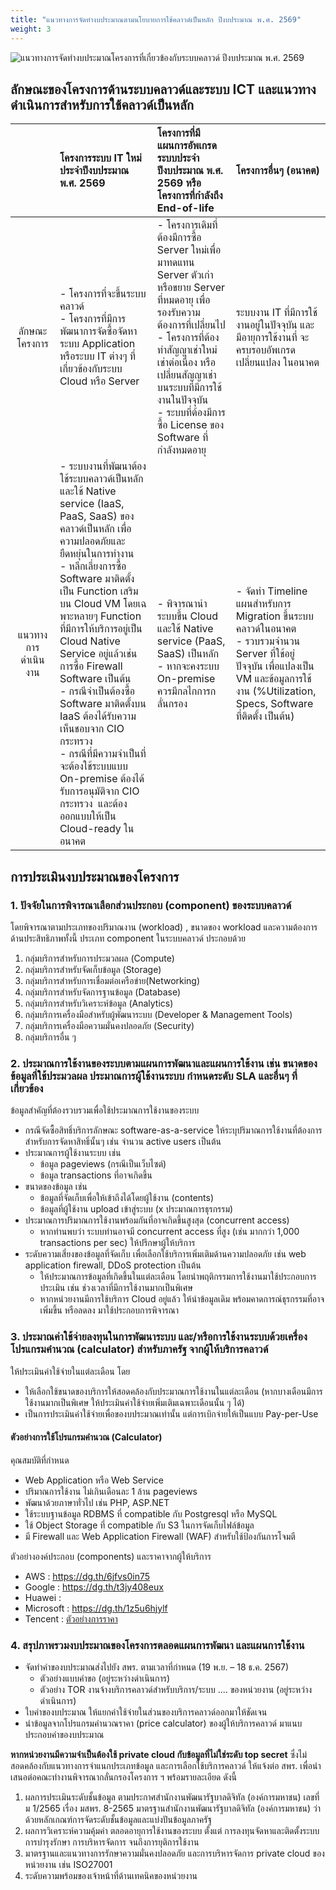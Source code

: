 ```yaml
---
title: "แนวทางการจัดทำงบประมาณตามนโยบายการใช้คลาวด์เป็นหลัก ปีงบประมาณ พ.ศ. 2569"
weight: 3
---
```


![แนวทางการจัดทำงบประมาณโครงการที่เกี่ยวข้องกับระบบคลาวด์ ปีงบประมาณ พ.ศ. 2569](../../../assets/images/cloud-budget-69.png)

## ลักษณะของโครงการด้านระบบคลาวด์และระบบ ICT และแนวทางดำเนินการสำหรับการใช้คลาวด์เป็นหลัก

| | โครงการระบบ IT ใหม่ ประจำปีงบประมาณ พ.ศ. 2569 | โครงการที่มีแผนการอัพเกรดระบบประจำปีงบประมาณ พ.ศ. 2569 หรือโครงการที่กำลังถึง End-of-life | โครงการอื่นๆ (อนาคต) |
| :---: | :--- | :--- | :--- |
| ลักษณะโครงการ | - โครงการที่จะขึ้นระบบคลาวด์<br />- โครงการที่มีการพัฒนาการจัดซื้อจัดหาระบบ Application หรือระบบ IT ต่างๆ ที่เกี่ยวข้องกับระบบ Cloud หรือ Server | - โครงการเดิมที่ต้องมีการซื้อ Server ใหม่เพื่อมาทดแทน Server ตัวเก่า  หรือขยาย Server ที่หมดอายุ เพื่อรองรับความต้องการที่เปลี่ยนไป<br />- โครงการที่ต้องทำสัญญาเช่าใหม่ เช่าต่อเนื่อง หรือเปลี่ยนสัญญาเช่า บนระบบที่มีการใช้งานในปัจจุบัน<br />- ระบบที่ต้องมีการซื้อ License ของ Software ที่กำลังหมดอายุ | ระบบงาน IT ที่มีการใช้งานอยู่ในปัจจุบัน และมีอายุการใช้งานที่ จะครบรอบอัพเกรด เปลี่ยนแปลง ในอนาคต |
| แนวทางการดำเนินงาน | - ระบบงานที่พัฒนาต้องใช้ระบบคลาวด์เป็นหลัก และใช้ Native service (IaaS, PaaS, SaaS) ของคลาวด์เป็นหลัก เพื่อความปลอดภัยและยืดหยุ่นในการทำงาน<br />- หลีกเลี่ยงการซื้อ Software มาติดตั้งเป็น Function เสริม บน Cloud VM โดยเฉพาะหลายๆ Function ที่มีการให้บริการอยู่เป็น Cloud Native Service อยู่แล้วเช่น การซื้อ Firewall Software เป็นต้น<br />- กรณีจำเป็นต้องซื้อ Software มาติดตั้งบน IaaS ต้องได้รับความเห็นชอบจาก CIO กระทรวง<br />- กรณีที่มีความจำเป็นที่จะต้องใช้ระบบแบบ On-premise ต้องได้รับการอนุมัติจาก CIO กระทรวง  และต้องออกแบบให้เป็น Cloud-ready ในอนาคต | - พิจารณานำระบบขึ้น Cloud และใช้ Native service (PaaS, SaaS) เป็นหลัก<br />- หากจะคงระบบ On-premise ควรมีกลไกการกลั่นกรอง | - จัดทำ Timeline แผนสำหรับการ Migration ขึ้นระบบคลาวด์ในอนาคต<br />- รวบรวมจำนวน Server ที่ใช้อยู่ปัจจุบัน เพื่อแปลงเป็น VM และข้อมูลการใช้งาน (%Utilization, Specs, Software ที่ติดตั้ง เป็นต้น) |

## การประเมินงบประมาณของโครงการ

### 1. ปัจจัยในการพิจารณาเลือกส่วนประกอบ (component) ของระบบคลาวด์ 

โดยพิจารณาตามประเภทของปริมาณงาน (workload) , ขนาดของ workload และความต้องการด้านประสิทธิภาพทั้งนี้ ประเภท component ในระบบคลาวด์ ประกอบด้วย 

1. กลุ่มบริการสำหรับการประมวลผล (Compute)
2. กลุ่มบริการสำหรับจัดเก็บข้อมูล (Storage)
3. กลุ่มบริการสำหรับการเชื่อมต่อเครือข่าย(Networking)
4. กลุ่มบริการสำหรับจัดการฐานข้อมูล (Database)
5. กลุ่มบริการสำหรับวิเคราะห์ข้อมูล (Analytics)
6. กลุ่มบริการเครื่องมือสำหรับผู้พัฒนาระบบ (Developer & Management Tools)
7. กลุ่มบริการเครื่องมือความมั่นคงปลอดภัย (Security)
8. กลุ่มบริการอื่น ๆ

### 2. ประมาณการใช้งานของระบบตามแผนการพัฒนาและแผนการใช้งาน เช่น ขนาดของข้อมูลที่ใช้ประมวลผล ประมาณการผู้ใช้งานระบบ กำหนดระดับ SLA  และอื่นๆ ที่เกี่ยวข้อง

ข้อมูลสำคัญที่ต้องรวบรวมเพื่อใช้ประมาณการใช้งานของระบบ
* กรณีจัดซื้อสิทธิ์บริการลักษณะ software-as-a-service ให้ระบุปริมาณการใช้งานที่ต้องการสำหรับการจัดหาสิทธิ์นั้นๆ เช่น จำนวน active users เป็นต้น
* ประมาณการผู้ใช้งานระบบ เช่น
  * ข้อมูล pageviews (กรณีเป็นเว็บไซต์)
  * ข้อมูล transactions ที่อาจเกิดขึ้น
* ขนาดของข้อมูล เช่น 
  * ข้อมูลที่จัดเก็บเพื่อให้เข้าถึงได้โดยผู้ใช้งาน (contents)
  * ข้อมูลที่ผู้ใช้งาน upload เข้าสู่ระบบ (x ประมาณการธุรกรรม)
* ประมาณการปริมาณการใช้งานพร้อมกันที่อาจเกิดขึ้นสูงสุด (concurrent access)
  * หากท่านพบว่า ระบบท่านอาจมี concurrent access ที่สูง (เช่น มากกว่า 1,000 transactions per sec) ให้ปรึกษาผู้ให้บริการ
* ระดับความเสี่ยงของข้อมูลที่จัดเก็บ เพื่อเลือกใช้บริการเพิ่มเติมด้านความปลอดภัย เช่น web application firewall, DDoS protection เป็นต้น
  * ให้ประมาณการข้อมูลที่เกิดขึ้นในแต่ละเดือน โดยนำพฤติกรรมการใช้งานมาใช้ประกอบการประเมิน เช่น ช่วงเวลาที่มีการใช้งานมากเป็นพิเศษ
  * หากหน่วยงานมีการใช้บริการ Cloud อยู่แล้ว ให้นำข้อมูลเดิม พร้อมคาดการณ์ธุรกรรมที่อาจเพิ่มขึ้น หรือลดลง มาใช้ประกอบการพิจารณา

### 3. ประมาณค่าใช้จ่ายลงทุนในการพัฒนาระบบ และ/หรือการใช้งานระบบด้วยเครื่องโปรแกรมคำนวณ (calculator) สำหรับภาครัฐ จากผู้ให้บริการคลาวด์

ให้ประเมินค่าใช้จ่ายในแต่ละเดือน โดย
* ให้เลือกใช้ขนาดของบริการให้สอดคล้องกับประมาณการใช้งานในแต่ละเดือน (หากบางเดือนมีการใช้งานมากเป็นพิเศษ ให้ประเมินค่าใช้จ่ายเพิ่มเติมเฉพาะเดือนนั้น ๆ ได้)
* เป็นการประเมินค่าใช้จ่ายเพื่อของบประมาณเท่านั้น แต่การเบิกจ่ายให้เป็นแบบ Pay-per-Use

#### ตัวอย่างการใช้โปรแกรมคำนวณ (Calculator)

คุณสมบัติที่กำหนด
* Web Application หรือ Web Service
* ปริมาณการใช้งาน ไม่เกินเดือนละ 1 ล้าน pageviews
* พัฒนาด้วยภาษาทั่วไป เช่น PHP, ASP.NET
* ใช้ระบบฐานข้อมูล RDBMS ที่ compatible กับ Postgresql หรือ MySQL
* ใช้ Object Storage ที่ compatible กับ S3 ในการจัดเก็บไฟล์ข้อมูล
* มี Firewall และ Web Application Firewall (WAF) สำหรับใช้ป้องกันการโจมตี

ตัวอย่างองค์ประกอบ (components) และราคาจากผู้ให้บริการ
* AWS : https://dg.th/6jfvs0in75 
* Google : https://dg.th/t3jy408eux
* Huawei : 
* Microsoft : https://dg.th/1z5u6hjylf 
* Tencent : [ตัวอย่างการราคา](/Uploads/cloud_tencent_prices.xlsx)

### 4. สรุปภาพรวมงบประมาณของโครงการตลอดแผนการพัฒนา และแผนการใช้งาน

* จัดทำคำของบประมาณส่งไปยัง สพร. ตามเวลาที่กำหนด (19 พ.ย. – 18 ธ.ค. 2567)
  * ตัวอย่างแบบคำขอ (อยู่ระหว่างดำเนินการ)
  * ตัวอย่าง TOR งานจ้างบริการคลาวด์สำหรับบริการ/ระบบ .... ของหน่วยงาน (อยู่ระหว่างดำเนินการ)
* ใบคำของบประมาณ ให้แยกค่าใช้จ่ายในส่วนของบริการคลาวด์ออกมาให้ชัดเจน
* นำข้อมูลจากโปรแกรมคำนวณราคา (price calculator) ของผู้ให้บริการคลาวด์ มาแนบประกอบคำของบประมาณ

**หากหน่วยงานมีความจำเป็นต้องใช้ private cloud กับข้อมูลที่ไม่ใช่ระดับ top secret** ซึ่งไม่สอดคล้องกับแนวทางการจำแนกประเภทข้อมูล และการเลือกใช้บริการคลาวด์ ให้แจ้งต่อ สพร. เพื่อนำเสนอต่อคณะทำงานพิจารณากลั่นกรองโครงการ ฯ พร้อมรายละเอียด ดังนี้

1. ผลการประเมินระดับชั้นข้อมูล ตามประกาศสำนักงานพัฒนารัฐบาลดิจิทัล (องค์การมหาชน) เลขที่ ม 1/2565 เรื่อง มสพร. 8-2565 มาตรฐานสำนักงานพัฒนารัฐบาลดิจิทัล (องค์การมหาชน) ว่าด้วยหลักเกณฑ์การจัดระดับชั้นข้อมูลและแบ่งปันข้อมูลภาครัฐ
2. ผลการวิเคราะห์ความคุ้มค่า ตลอดอายุการใช้งานของระบบ ตั้งแต่ การลงทุนจัดหาและติดตั้งระบบ การบำรุงรักษา การบริหารจัดการ จนถึงการยุติการใช้งาน
3. มาตรฐานและแนวทางการรักษาความมั่นคงปลอดภัย และการบริหารจัดการ private cloud ของหน่วยงาน เช่น ISO27001
4. ระดับความพร้อมของเจ้าหน้าที่ด้านเทคนิคของหน่วยงาน

